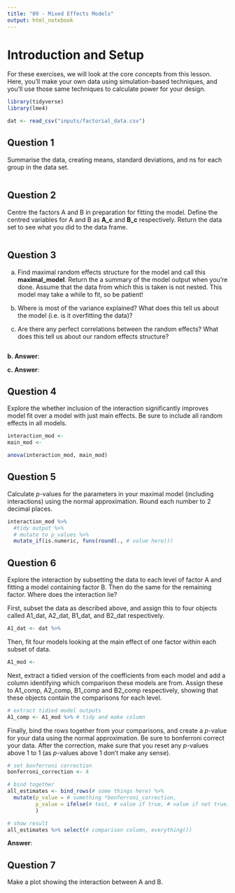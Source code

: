 ```yaml
---
title: "09 - Mixed Effects Models"
output: html_notebook
---
```


# Introduction and Setup

For these exercises, we will look at the core concepts from this lesson. Here, you'll make your own data using simulation-based techniques, and you'll use those same techniques to calculate power for your design.

```r
library(tidyverse)
library(lme4)
```

```r
dat <- read_csv("inputs/factorial_data.csv")
```

## Question 1

Summarise the data, creating means, standard deviations, and ns for each group in the data set.

```r

```

## Question 2

Centre the factors A and B in preparation for fitting the model. Define the centred variables for A and B as **A_c** and **B_c** respectively. Return the data set to see what you did to the data frame.

```r

```

## Question 3

a. Find maximal random effects structure for the model and call this **maximal_model**. Return the a summary of the model output when you're done. Assume that the data from which this is taken is not nested. This model may take a while to fit, so be patient!

b. Where is most of the variance explained? What does this tell us about the model (i.e. is it overfitting the data)? 
c. Are there any perfect correlations between the random effects? What does this tell us about our random effects structure?

```r

```
**b. Answer**: 

**c. Answer**: 

## Question 4

Explore the whether inclusion of the interaction significantly improves model fit over a model with just main effects. Be sure to include all random effects in all models.

```r
interaction_mod <- 
main_mod <- 

anova(interaction_mod, main_mod)
```

## Question 5

Calculate *p*-values for the parameters in your maximal model (including interactions) using the normal approximation. Round each number to 2 decimal places. 

```r
interaction_mod %>% 
  #tidy output %>% 
  # mutate to p_values %>%
  mutate_if(is.numeric, funs(round(., # value here)))
```

## Question 6

Explore the interaction by subsetting the data to each level of factor A and fitting a model containing factor B. Then do the same for the remaining factor. Where does the interaction lie? 

First, subset the data as described above, and assign this to four objects called A1_dat, A2_dat, B1_dat, and B2_dat respectively.

```r
A1_dat <- dat %>%

```

Then, fit four models looking at the main effect of one factor within each subset of data.

```r
A1_mod <- 

```

Next, extract a tidied version of the coefficients from each model and add a column identifying which comparison these models are from. Assign these to A1_comp, A2_comp, B1_comp and B2_comp respectively, showing that these objects contain the comparisons for each level.

```r
# extract tidied model outputs
A1_comp <- A1_mod %>% # tidy and make column

```

Finally, bind the rows together from your comparisons, and create a *p*-value for your data using the normal approximation. Be sure to bonferroni correct your data. After the correction, make sure that you reset any *p*-values above 1 to 1 (as *p*-values above 1 don't make any sense).

```r
# set bonferroni correction
bonferroni_correction <- 4

# bind together
all_estimates <- bind_rows(# some things here) %>%
  mutate(p_value = # something *bonferroni_correction,
         p_value = ifelse(# test, # value if true, # value if not true)
         )

# show result
all_estimates %>% select(# comparison column, everything())
```


**Answer**: 

## Question 7

Make a plot showing the interaction between A and B.

```r

```